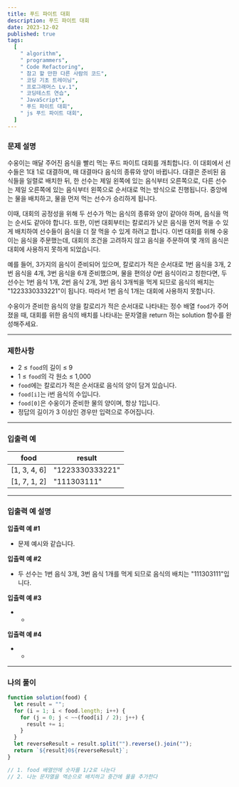 ```yaml
---
title: 푸드 파이트 대회
description: 푸드 파이트 대회
date: 2023-12-02
published: true
tags:
  [
    " algorithm",
    " programmers",
    " Code Refactoring",
    " 참고 할 만한 다른 사람의 코드",
    " 코딩 기초 트레이닝",
    " 프로그래머스 Lv.1",
    " 코딩테스트 연습",
    " JavaScript",
    " 푸드 파이트 대회",
    " js 푸드 파이트 대회",
  ]
---
```


### 문제 설명

수웅이는 매달 주어진 음식을 빨리 먹는 푸드 파이트 대회를 개최합니다. 이 대회에서 선수들은 1대 1로 대결하며, 매 대결마다 음식의 종류와 양이 바뀝니다. 대결은 준비된 음식들을 일렬로 배치한 뒤, 한 선수는 제일 왼쪽에 있는 음식부터 오른쪽으로, 다른 선수는 제일 오른쪽에 있는 음식부터 왼쪽으로 순서대로 먹는 방식으로 진행됩니다. 중앙에는 물을 배치하고, 물을 먼저 먹는 선수가 승리하게 됩니다.

이때, 대회의 공정성을 위해 두 선수가 먹는 음식의 종류와 양이 같아야 하며, 음식을 먹는 순서도 같아야 합니다. 또한, 이번 대회부터는 칼로리가 낮은 음식을 먼저 먹을 수 있게 배치하여 선수들이 음식을 더 잘 먹을 수 있게 하려고 합니다. 이번 대회를 위해 수웅이는 음식을 주문했는데, 대회의 조건을 고려하지 않고 음식을 주문하여 몇 개의 음식은 대회에 사용하지 못하게 되었습니다.

예를 들어, 3가지의 음식이 준비되어 있으며, 칼로리가 적은 순서대로 1번 음식을 3개, 2번 음식을 4개, 3번 음식을 6개 준비했으며, 물을 편의상 0번 음식이라고 칭한다면, 두 선수는 1번 음식 1개, 2번 음식 2개, 3번 음식 3개씩을 먹게 되므로 음식의 배치는 "1223330333221"이 됩니다. 따라서 1번 음식 1개는 대회에 사용하지 못합니다.

수웅이가 준비한 음식의 양을 칼로리가 적은 순서대로 나타내는 정수 배열 `food`가 주어졌을 때, 대회를 위한 음식의 배치를 나타내는 문자열을 return 하는 solution 함수를 완성해주세요.

---

### 제한사항

- 2 ≤ `food`의 길이 ≤ 9
- 1 ≤ `food`의 각 원소 ≤ 1,000
- `food`에는 칼로리가 적은 순서대로 음식의 양이 담겨 있습니다.
- `food[i]`는 i번 음식의 수입니다.
- `food[0]`은 수웅이가 준비한 물의 양이며, 항상 1입니다.
- 정답의 길이가 3 이상인 경우만 입력으로 주어집니다.

---

### 입출력 예

| food         | result          |
| ------------ | --------------- |
| [1, 3, 4, 6] | "1223330333221" |
| [1, 7, 1, 2] | "111303111"     |

---

### 입출력 예 설명

**입출력 예 #1**

- 문제 예시와 같습니다.

**입출력 예 #2**

- 두 선수는 1번 음식 3개, 3번 음식 1개를 먹게 되므로 음식의 배치는 "111303111"입니다.

**입출력 예 #3**

- -

**입출력 예 #4**

- -

---

### 나의 풀이

```jsx
function solution(food) {
  let result = "";
  for (i = 1; i < food.length; i++) {
    for (j = 0; j < ~~(food[i] / 2); j++) {
      result += i;
    }
  }
  let reverseResult = result.split("").reverse().join("");
  return `${result}0${reverseResult}`;
}

// 1. food 배열안에 숫자를 1/2로 나눈다
// 2. 나눈 문자열을 역순으로 배치하고 중간에 물을 추가한다
```
